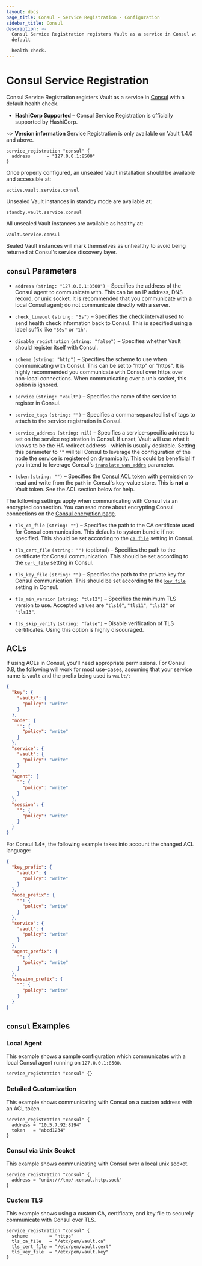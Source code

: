 ```yaml
---
layout: docs
page_title: Consul - Service Registration - Configuration
sidebar_title: Consul
description: >-
  Consul Service Registration registers Vault as a service in Consul with a
  default

  health check.
---
```


# Consul Service Registration

Consul Service Registration registers Vault as a service in [Consul][consul] with
a default health check.

- **HashiCorp Supported** – Consul Service Registration is officially supported
  by HashiCorp.

~> **Version information** Service Registration is only available on Vault 1.4.0 and above.

```hcl
service_registration "consul" {
  address      = "127.0.0.1:8500"
}
```

Once properly configured, an unsealed Vault installation should be available and
accessible at:

```text
active.vault.service.consul
```

Unsealed Vault instances in standby mode are available at:

```text
standby.vault.service.consul
```

All unsealed Vault instances are available as healthy at:

```text
vault.service.consul
```

Sealed Vault instances will mark themselves as unhealthy to avoid being returned
at Consul's service discovery layer.

## `consul` Parameters

- `address` `(string: "127.0.0.1:8500")` – Specifies the address of the Consul
  agent to communicate with. This can be an IP address, DNS record, or unix
  socket. It is recommended that you communicate with a local Consul agent; do
  not communicate directly with a server.

- `check_timeout` `(string: "5s")` – Specifies the check interval used to send
  health check information back to Consul. This is specified using a label
  suffix like `"30s"` or `"1h"`.

- `disable_registration` `(string: "false")` – Specifies whether Vault should
  register itself with Consul.

- `scheme` `(string: "http")` – Specifies the scheme to use when communicating
  with Consul. This can be set to "http" or "https". It is highly recommended
  you communicate with Consul over https over non-local connections. When
  communicating over a unix socket, this option is ignored.

- `service` `(string: "vault")` – Specifies the name of the service to register
  in Consul.

- `service_tags` `(string: "")` – Specifies a comma-separated list of tags to
  attach to the service registration in Consul.

- `service_address` `(string: nil)` – Specifies a service-specific address to
  set on the service registration in Consul. If unset, Vault will use what it
  knows to be the HA redirect address - which is usually desirable. Setting
  this parameter to `""` will tell Consul to leverage the configuration of the
  node the service is registered on dynamically. This could be beneficial if
  you intend to leverage Consul's
  [`translate_wan_addrs`][consul-translate-wan-addrs] parameter.

- `token` `(string: "")` – Specifies the [Consul ACL token][consul-acl] with
  permission to read and write from the `path` in Consul's key-value store.
  This is **not** a Vault token. See the ACL section below for help.

The following settings apply when communicating with Consul via an encrypted
connection. You can read more about encrypting Consul connections on the
[Consul encryption page][consul-encryption].

- `tls_ca_file` `(string: "")` – Specifies the path to the CA certificate used
  for Consul communication. This defaults to system bundle if not specified.
  This should be set according to the
  [`ca_file`](https://www.consul.io/docs/agent/options.html#ca_file) setting in
  Consul.

- `tls_cert_file` `(string: "")` (optional) – Specifies the path to the
  certificate for Consul communication. This should be set according to the
  [`cert_file`](https://www.consul.io/docs/agent/options.html#cert_file) setting
  in Consul.

- `tls_key_file` `(string: "")` – Specifies the path to the private key for
  Consul communication. This should be set according to the
  [`key_file`](https://www.consul.io/docs/agent/options.html#key_file) setting
  in Consul.

- `tls_min_version` `(string: "tls12")` – Specifies the minimum TLS version to
  use. Accepted values are `"tls10"`, `"tls11"`, `"tls12"` or `"tls13"`.

- `tls_skip_verify` `(string: "false")` – Disable verification of TLS certificates.
  Using this option is highly discouraged.

## ACLs

If using ACLs in Consul, you'll need appropriate permissions. For Consul 0.8,
the following will work for most use-cases, assuming that your service name is
`vault` and the prefix being used is `vault/`:

```json
{
  "key": {
    "vault/": {
      "policy": "write"
    }
  },
  "node": {
    "": {
      "policy": "write"
    }
  },
  "service": {
    "vault": {
      "policy": "write"
    }
  },
  "agent": {
    "": {
      "policy": "write"
    }
  },
  "session": {
    "": {
      "policy": "write"
    }
  }
}
```

For Consul 1.4+, the following example takes into account the changed ACL
language:

```json
{
  "key_prefix": {
    "vault/": {
      "policy": "write"
    }
  },
  "node_prefix": {
    "": {
      "policy": "write"
    }
  },
  "service": {
    "vault": {
      "policy": "write"
    }
  },
  "agent_prefix": {
    "": {
      "policy": "write"
    }
  },
  "session_prefix": {
    "": {
      "policy": "write"
    }
  }
}
```

## `consul` Examples

### Local Agent

This example shows a sample configuration which communicates with a local
Consul agent running on `127.0.0.1:8500`.

```hcl
service_registration "consul" {}
```

### Detailed Customization

This example shows communicating with Consul on a custom address with an ACL
token.

```hcl
service_registration "consul" {
  address = "10.5.7.92:8194"
  token   = "abcd1234"
}
```

### Consul via Unix Socket

This example shows communicating with Consul over a local unix socket.

```hcl
service_registration "consul" {
  address = "unix:///tmp/.consul.http.sock"
}
```

### Custom TLS

This example shows using a custom CA, certificate, and key file to securely
communicate with Consul over TLS.

```hcl
service_registration "consul" {
  scheme        = "https"
  tls_ca_file   = "/etc/pem/vault.ca"
  tls_cert_file = "/etc/pem/vault.cert"
  tls_key_file  = "/etc/pem/vault.key"
}
```

[consul]: https://www.consul.io/ 'Consul by HashiCorp'
[consul-acl]: https://www.consul.io/docs/guides/acl.html 'Consul ACLs'
[consul-encryption]: https://www.consul.io/docs/agent/encryption.html 'Consul Encryption'
[consul-translate-wan-addrs]: https://www.consul.io/docs/agent/options.html#translate_wan_addrs 'Consul Configuration'
